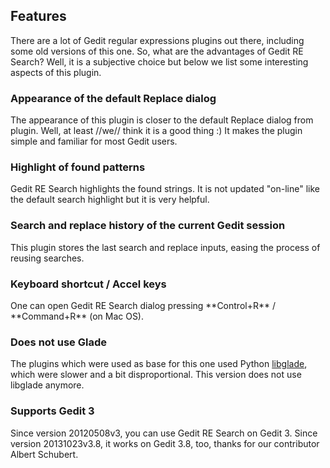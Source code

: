 == Features ==

There are a lot of Gedit regular expressions plugins out there, including some old versions of this one. So, what are the advantages of Gedit RE Search? Well, it is a subjective choice but below we list some interesting aspects of this plugin.

=== Appearance of the default Replace dialog ===
{{http://i.imgur.com/9PFYx.png|Gedit RE Search dialog}}

The appearance of this plugin is closer to the default Replace dialog from plugin. Well, at least //we// think it is a good thing :) It makes the plugin simple and familiar for most Gedit users.

=== Highlight of found patterns ===
{{http://i.imgur.com/59AAs.png|Search highlight}}

Gedit RE Search highlights the found strings. It is not updated "on-line" like the default search highlight but it is very helpful.

=== Search and replace history of the current Gedit session ===
{{http://i.imgur.com/PBCDn.png|Search history}}{{http://i.imgur.com/oiKZI.png|Replace history}}

This plugin stores the last search and replace inputs, easing the process of reusing searches.

=== Keyboard shortcut / Accel keys ===
One can open Gedit RE Search dialog pressing **Control+R** / **Command+R** (on Mac OS).

=== Does not use Glade ===
The plugins which were used as base for this one used Python [[http://www.jamesh.id.au/software/libglade/|libglade]], which were slower and a bit disproportional. This version does not use libglade anymore.

=== Supports Gedit 3 ===

Since version 20120508v3, you can use Gedit RE Search on Gedit 3. Since version 20131023v3.8, it works on Gedit 3.8, too, thanks for our contributor Albert Schubert.